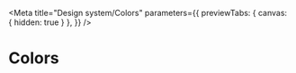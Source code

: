 


<Meta
  title="Design system/Colors"
  parameters={{
    previewTabs: { canvas: { hidden: true } },
  }}
/>

# Colors

<DecoratorThemeProvider>
  <Colors />
</DecoratorThemeProvider>
